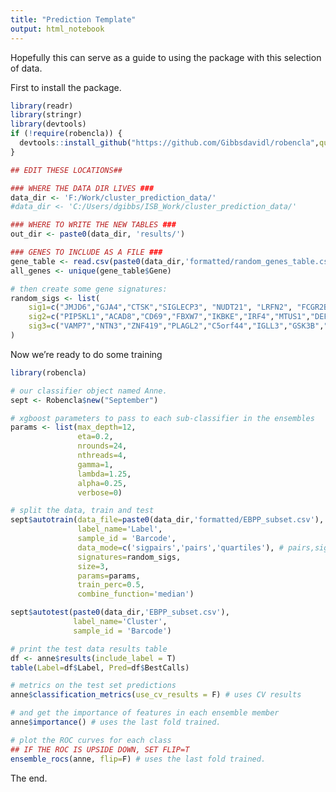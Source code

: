 ```yaml
---
title: "Prediction Template"
output: html_notebook
---
```


Hopefully this can serve as a guide to using the package with this selection of data.

First to install the package.
```r
library(readr)
library(stringr)
library(devtools)
if (!require(robencla)) {
  devtools::install_github("https://github.com/Gibbsdavidl/robencla",quiet = TRUE)
}
```

```r
## EDIT THESE LOCATIONS##

### WHERE THE DATA DIR LIVES ###
data_dir <- 'F:/Work/cluster_prediction_data/'
#data_dir <- 'C:/Users/dgibbs/ISB_Work/cluster_prediction_data/'

### WHERE TO WRITE THE NEW TABLES ###
out_dir <- paste0(data_dir, 'results/')

### GENES TO INCLUDE AS A FILE ###
gene_table <- read.csv(paste0(data_dir,'formatted/random_genes_table.csv'), header=T, stringsAsFactors = F)
all_genes <- unique(gene_table$Gene)
```



```r
# then create some gene signatures:
random_sigs <- list(
    sig1=c("JMJD6","GJA4","CTSK","SIGLECP3", "NUDT21", "LRFN2", "FCGR2B","OAS1","GUCA1B","C20orf201","HOXA11AS","ZNF528"),
    sig2=c("PIP5KL1","ACAD8","CD69","FBXW7","IKBKE","IRF4","MTUS1","DEFB103B","RPSA","SNORD12","C9orf98", "NCAPG2"),
    sig3=c("VAMP7","NTN3","ZNF419","PLAGL2","C5orf44","IGLL3","GSK3B","UGT1A1","GPC2","VMAC","FAM106A","KLF7.1")
)
```

Now we're ready to do some training
```r
library(robencla)

# our classifier object named Anne.
sept <- Robencla$new("September")

# xgboost parameters to pass to each sub-classifier in the ensembles
params <- list(max_depth=12,
               eta=0.2,
               nrounds=24,
               nthreads=4,
               gamma=1,
               lambda=1.25,
               alpha=0.25,
               verbose=0)

# split the data, train and test
sept$autotrain(data_file=paste0(data_dir,'formatted/EBPP_subset.csv'),
               label_name='Label',
               sample_id = 'Barcode',
               data_mode=c('sigpairs','pairs','quartiles'), # pairs,sigpairs,quartiles,tertiles,binarize,ranks,original #
               signatures=random_sigs,
               size=3,
               params=params,
               train_perc=0.5,
               combine_function='median')


```


```r

sept$autotest(paste0(data_dir,'EBPP_subset.csv'),
              label_name='Cluster',
              sample_id = 'Barcode')
```


```r
# print the test data results table
df <- anne$results(include_label = T)
table(Label=df$Label, Pred=df$BestCalls)
```
```r
# metrics on the test set predictions
anne$classification_metrics(use_cv_results = F) # uses CV results
```
```r
# and get the importance of features in each ensemble member
anne$importance() # uses the last fold trained.
```

```r
# plot the ROC curves for each class
## IF THE ROC IS UPSIDE DOWN, SET FLIP=T
ensemble_rocs(anne, flip=F) # uses the last fold trained.

```

The end.